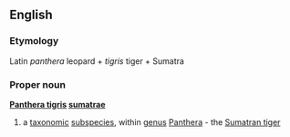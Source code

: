 ==English==
===Etymology===
Latin ''panthera'' leopard + ''tigris'' tiger + Sumatra
===Proper noun===
{{wikipedia}}
'''[[Panthera tigris]] [[sumatrae]]'''
#a [[taxonomic]] [[subspecies]], within [[genus]] [[Panthera]] - the [[Sumatran tiger]]
{{wikispecies}}